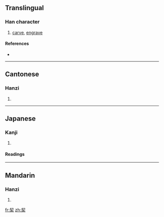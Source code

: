 ==Translingual==

===Han character===
{{Han char|rn=75|rad=木|as=06|sn=10|four=5790<sub>4</sub>|canj=手竹木 (QHD)}}

# [[carve]], [[engrave]]

====References====
* {{Han ref|kx=0522.010|dkj=14691|dj=0910.100|hdz=21199.110|uh=6814|ud=26644|bh=D1ED|bd=53741}}

----

==Cantonese==

===Hanzi===
{{yue-hanzi|jyut=|y=kai3}}

# {{defn|Cantonese}}

----

==Japanese==

===Kanji===
{{ja-kanji|grade=|rs=木06}}

# {{defn|Japanese}}

====Readings====
{{ja-readings|on=[[けい]] (kei), [[けつ]] (ketsu), [[けち]] (kechi)|kun=[[きざむ]] (kizamu)}}

----

==Mandarin==

===Hanzi===
{{cmn-hanzi|pin=[[qì]] ([[qi4]])|wg=ch'i<sup>4</sup>}}

# {{defn|Mandarin}}

[[fr:栔]]
[[zh:栔]]